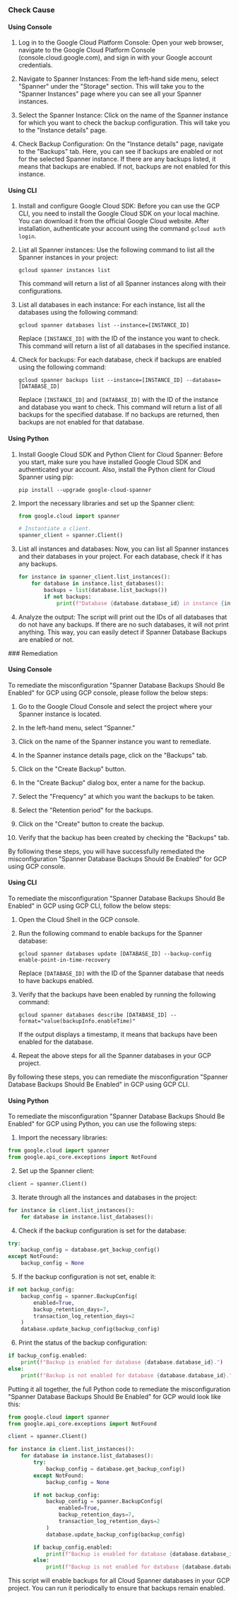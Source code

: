 

<Tabs><Tab title='Cause'>
### Check Cause

#### Using Console

1. Log in to the Google Cloud Platform Console: Open your web browser, navigate to the Google Cloud Platform Console (console.cloud.google.com), and sign in with your Google account credentials.

2. Navigate to Spanner Instances: From the left-hand side menu, select "Spanner" under the "Storage" section. This will take you to the "Spanner Instances" page where you can see all your Spanner instances.

3. Select the Spanner Instance: Click on the name of the Spanner instance for which you want to check the backup configuration. This will take you to the "Instance details" page.

4. Check Backup Configuration: On the "Instance details" page, navigate to the "Backups" tab. Here, you can see if backups are enabled or not for the selected Spanner instance. If there are any backups listed, it means that backups are enabled. If not, backups are not enabled for this instance.

#### Using CLI

1. Install and configure Google Cloud SDK: Before you can use the GCP CLI, you need to install the Google Cloud SDK on your local machine. You can download it from the official Google Cloud website. After installation, authenticate your account using the command `gcloud auth login`.

2. List all Spanner instances: Use the following command to list all the Spanner instances in your project:

   ```
   gcloud spanner instances list
   ```

   This command will return a list of all Spanner instances along with their configurations.

3. List all databases in each instance: For each instance, list all the databases using the following command:

   ```
   gcloud spanner databases list --instance=[INSTANCE_ID]
   ```

   Replace `[INSTANCE_ID]` with the ID of the instance you want to check. This command will return a list of all databases in the specified instance.

4. Check for backups: For each database, check if backups are enabled using the following command:

   ```
   gcloud spanner backups list --instance=[INSTANCE_ID] --database=[DATABASE_ID]
   ```

   Replace `[INSTANCE_ID]` and `[DATABASE_ID]` with the ID of the instance and database you want to check. This command will return a list of all backups for the specified database. If no backups are returned, then backups are not enabled for that database.

#### Using Python

1. Install Google Cloud SDK and Python Client for Cloud Spanner: Before you start, make sure you have installed Google Cloud SDK and authenticated your account. Also, install the Python client for Cloud Spanner using pip:

   ```
   pip install --upgrade google-cloud-spanner
   ```

2. Import the necessary libraries and set up the Spanner client:

   ```python
   from google.cloud import spanner

   # Instantiate a client.
   spanner_client = spanner.Client()
   ```

3. List all instances and databases: Now, you can list all Spanner instances and their databases in your project. For each database, check if it has any backups.

   ```python
   for instance in spanner_client.list_instances():
       for database in instance.list_databases():
           backups = list(database.list_backups())
           if not backups:
               print(f"Database {database.database_id} in instance {instance.instance_id} does not have any backups.")
   ```

4. Analyze the output: The script will print out the IDs of all databases that do not have any backups. If there are no such databases, it will not print anything. This way, you can easily detect if Spanner Database Backups are enabled or not.

</Tab>

<Tab title='Remediation'>
### Remediation

#### Using Console

To remediate the misconfiguration "Spanner Database Backups Should Be Enabled" for GCP using GCP console, please follow the below steps:

1. Go to the Google Cloud Console and select the project where your Spanner instance is located.

2. In the left-hand menu, select "Spanner."

3. Click on the name of the Spanner instance you want to remediate.

4. In the Spanner instance details page, click on the "Backups" tab.

5. Click on the "Create Backup" button.

6. In the "Create Backup" dialog box, enter a name for the backup.

7. Select the "Frequency" at which you want the backups to be taken.

8. Select the "Retention period" for the backups.

9. Click on the "Create" button to create the backup.

10. Verify that the backup has been created by checking the "Backups" tab.

By following these steps, you will have successfully remediated the misconfiguration "Spanner Database Backups Should Be Enabled" for GCP using GCP console.

#### Using CLI

To remediate the misconfiguration "Spanner Database Backups Should Be Enabled" in GCP using GCP CLI, follow the below steps:

1. Open the Cloud Shell in the GCP console.

2. Run the following command to enable backups for the Spanner database:

   ```
   gcloud spanner databases update [DATABASE_ID] --backup-config enable-point-in-time-recovery
   ```

   Replace `[DATABASE_ID]` with the ID of the Spanner database that needs to have backups enabled.

3. Verify that the backups have been enabled by running the following command:

   ```
   gcloud spanner databases describe [DATABASE_ID] --format="value(backupInfo.enableTime)"
   ```

   If the output displays a timestamp, it means that backups have been enabled for the database.

4. Repeat the above steps for all the Spanner databases in your GCP project.

By following these steps, you can remediate the misconfiguration "Spanner Database Backups Should Be Enabled" in GCP using GCP CLI.

#### Using Python

To remediate the misconfiguration "Spanner Database Backups Should Be Enabled" for GCP using Python, you can use the following steps:

1. Import the necessary libraries:

```python
from google.cloud import spanner
from google.api_core.exceptions import NotFound
```

2. Set up the Spanner client:

```python
client = spanner.Client()
```

3. Iterate through all the instances and databases in the project:

```python
for instance in client.list_instances():
    for database in instance.list_databases():
```

4. Check if the backup configuration is set for the database:

```python
try:
    backup_config = database.get_backup_config()
except NotFound:
    backup_config = None
```

5. If the backup configuration is not set, enable it:

```python
if not backup_config:
    backup_config = spanner.BackupConfig(
        enabled=True,
        backup_retention_days=7,
        transaction_log_retention_days=2
    )
    database.update_backup_config(backup_config)
```

6. Print the status of the backup configuration:

```python
if backup_config.enabled:
    print(f"Backup is enabled for database {database.database_id}.")
else:
    print(f"Backup is not enabled for database {database.database_id}.")
```

Putting it all together, the full Python code to remediate the misconfiguration "Spanner Database Backups Should Be Enabled" for GCP would look like this:

```python
from google.cloud import spanner
from google.api_core.exceptions import NotFound

client = spanner.Client()

for instance in client.list_instances():
    for database in instance.list_databases():
        try:
            backup_config = database.get_backup_config()
        except NotFound:
            backup_config = None

        if not backup_config:
            backup_config = spanner.BackupConfig(
                enabled=True,
                backup_retention_days=7,
                transaction_log_retention_days=2
            )
            database.update_backup_config(backup_config)

        if backup_config.enabled:
            print(f"Backup is enabled for database {database.database_id}.")
        else:
            print(f"Backup is not enabled for database {database.database_id}.")
```

This script will enable backups for all Cloud Spanner databases in your GCP project. You can run it periodically to ensure that backups remain enabled.


</Tab>
</Tabs>